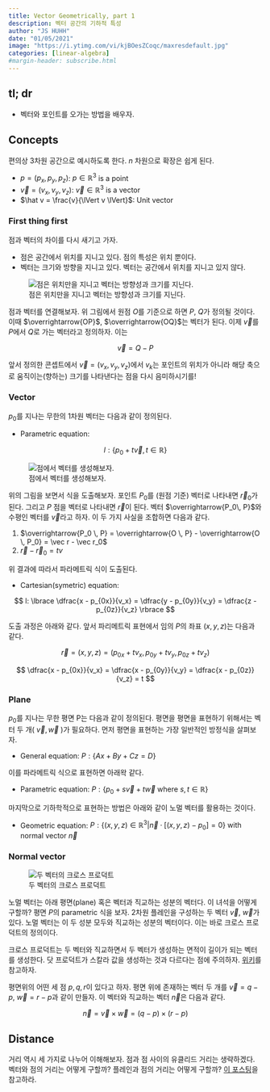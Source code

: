 ```yaml
---
title: Vector Geometrically, part 1
description: 벡터 공간의 기하적 특성
author: "JS HUHH"
date: "01/05/2021"
image: "https://i.ytimg.com/vi/kjBOesZCoqc/maxresdefault.jpg"
categories: [linear-algebra]
#margin-header: subscribe.html
---
```


## tl; dr 

- 벡터와 포인트를 오가는 방법을 배우자. 

## Concepts 

편의상 3차원 공간으로 예시하도록 한다. $n$ 차원으로 확장은 쉽게 된다. 

- $p = (p_x, p_y, p_z)$: $p \in \mathbb R^3$ is a point
- $\vec v = (v_x, v_y, v_z)$: $\vec v \in \mathbb R^3$ is a vector 
- $\hat v = \frac{v}{\lVert v \lVert}$: Unit vector 

### First thing first 

점과 벡터의 차이를 다시 새기고 가자.

- 점은 공간에서 위치를 지니고 있다. 점의 특성은 위치 뿐이다. 
- 벡터는 크기와 방향을 지니고 있다. 벡터는 공간에서 위치를 지니고 있지 않다. 

![점은 위치만을 지니고 벡터는 방향성과 크기를 지닌다.](https://d138zd1ktt9iqe.cloudfront.net/media/seo_landing_files/position-vector-1627294113.png){ .my-figure5 }

점과 벡터를 연결해보자. 위 그림에서 원점 $O$를 기준으로 하면 $P$, $Q$가 정의될 것이다. 이때 $\overrightarrow{OP}$, $\overrightarrow{OQ}$는 벡터가 된다. 이제 $\vec v$를 $P$에서 $Q$로 가는 벡터라고 정의하자. 이는 

$$
\vec v = Q - P
$$

앞서 정의한 콘셉트에서 $\vec v = (v_x, v_y, v_z)$에서 $v_k$는 포인트의 위치가 아니라 해당 축으로 움직이는(향하는) 크기를 나타낸다는 점을 다시 음미하시기를! 

### Vector 

$p_0$를 지나는 무한의 1차원 벡터는 다음과 같이 정의된다. 

- Parametric equation: 

$$
l : \lbrace p_0 + t \vec v, t \in \mathbb R \rbrace
$$

![점에서 벡터를 생성해보자.](https://www.maths.usyd.edu.au/u/MOW/vectors/images/v120x.gif){ .my-figure5 }

위의 그림을 보면서 식을 도출해보자. 포인트 $P_0$를 (원점 기준) 벡터로 나타내면 $\vec r_0$가 된다. 그리고 $P$ 점을 벡터로 나타내면 $\vec r$이 된다. 벡터 $\overrightarrow{P_0\, P}$와 수평인 벡터를 $\vec v$라고 하자. 이 두 가지 사실을 조합하면 다음과 같다. 

1. $\overrightarrow{P_0 \, P} = \overrightarrow{O \, P} - \overrightarrow{O \, P_0} = \vec r - \vec r_0$
2. $\vec r - \vec r_0 = t v$

위 결과에 따라서 파라메트릭 식이 도출된다. 

- Cartesian(symetric) equation: 

$$
l: \lbrace \dfrac{x - p_{0x}}{v_x} = \dfrac{y - p_{0y}}{v_y}  =  \dfrac{z - p_{0z}}{v_z} \rbrace
$$ 

도출 과정은 아래와 같다. 앞서 파리메트릭 표현에서 임의 $P$의 좌표 $(x, y, z)$는 다음과 같다. 

$$
\vec r = (x, y, z) = ( p_{0x} + t v_x, p_{0y} + t v_y, p_{0z} + t v_z )
$$

$$
\dfrac{x - p_{0x}}{v_x} = \dfrac{x - p_{0y}}{v_y} = \dfrac{x - p_{0z}}{v_z} = t
$$

### Plane 

$p_0$를 지나는 무한 평면 P는 다음과 같이 정의된다. 평면을 평면을 표현하기 위해서는 벡터 두 개( $\vec v, \vec w$ )가 필요하다. 먼저 평면을 표현하는 가장 일반적인 방정식을 살펴보자. 

- General equation: $P: \lbrace Ax + By + Cz = D \rbrace$

이를 파라메트릭 식으로 표현하면 아래왁 같다. 

- Parametric equation: $P : \lbrace p_0 + s \vec v + t \vec w~\text{where}~s,t \in \mathbb R \rbrace$

마지막으로 기하학적으로 표현하는 방법은 아래와 같이 노멀 벡터를 활용하는 것이다. 

- Geometric equation: $P : \lbrace (x, y, z) \in \mathbb R^3 | \vec n \cdot [(x,y,z) - p_0] = 0 \rbrace \text{~with normal vector $\vec n$}$

### Normal vector 

![두 벡터의 크로스 프로덕트](https://upload.wikimedia.org/wikipedia/commons/thumb/4/4e/Cross_product_parallelogram.svg/960px-Cross_product_parallelogram.svg.png){ .my-figure5 }

노멀 벡터는 아래 평면(plane) 혹은 벡터과 직교하는 성분의 벡터다. 이 녀석을 어떻게 구할까? 평면 $P$의 parametric 식을 보자. 2차원 플레인을 구성하는 두 벡터 $\vec v$, $\vec w$가 있다. 노멀 벡터는 이 두 성분 모두와 직교하는 성분의 벡터이다. 이는 바로 크로스 프로덕트의 정의이다. 

:::{ .column-margin }
크로스 프로덕트는 두 벡터와 직교하면서 두 벡터가 생성하는 면적이 길이가 되는 벡터를 생성한다. 닷 프로덕트가 스칼라 값을 생성하는 것과 다르다는 점에 주의하자. [위키](https://en.wikipedia.org/wiki/Cross_product)를 참고하자.  
:::

평면위의 어떤 세 점 $p, q, r$이 있다고 하자. 평면 위에 존재하는 벡터 두 개를 $\vec v = q - p$, $\vec w = r - p$과 같이 만들자. 이 벡터와 직교하는 벡터 $\vec n$은 다음과 같다. 

$$
\vec n  = \vec v \times \vec w = (q-p) \times (r-p)
$$

## Distance 

거리 역시 세 가지로 나누어 이해해보자. 점과 점 사이의 유클리드 거리는 생략하겠다. 벡터와 점의 거리는 어떻게 구할까? 플레인과 점의 거리는 어떻게 구할까? [이 포스팅](https://anarinsk.github.io/lostineconomics_quarto/posts/linear-algebra/2020-12-16-measuring-distance.html)을 참고하라. 
